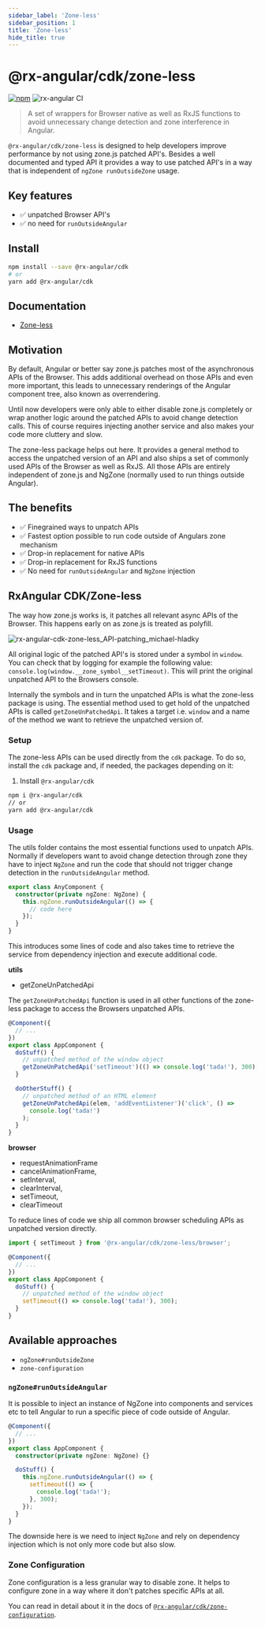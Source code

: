 ```yaml
---
sidebar_label: 'Zone-less'
sidebar_position: 1
title: 'Zone-less'
hide_title: true
---
```


# @rx-angular/cdk/zone-less

[![npm](https://img.shields.io/npm/v/%40rx-angular%2Fcdk.svg)](https://www.npmjs.com/package/%40rx-angular%2Fcdk)
![rx-angular CI](https://github.com/rx-angular/rx-angular/workflows/rx-angular%20CI/badge.svg?branch=main)

> A set of wrappers for Browser native as well as RxJS functions to avoid unnecessary change detection and zone interference in Angular.

`@rx-angular/cdk/zone-less` is designed to help developers improve performance by not using zone.js patched API's.
Besides a well documented and typed API it provides a way to use patched API's in a way that is independent of `ngZone runOutsideZone` usage.

## Key features

- ✅ unpatched Browser API's
- ✅ no need for `runOutsideAngular`

## Install

```bash
npm install --save @rx-angular/cdk
# or
yarn add @rx-angular/cdk
```

## Documentation

- [Zone-less](https://rx-angular.io/docs/cdk/zone-less)

## Motivation

By default, Angular or better say zone.js patches most of the asynchronous APIs of the Browser.
This adds additional overhead on those APIs and even more important, this leads to unnecessary renderings of the Angular component tree, also known as overrendering.

Until now developers were only able to either disable zone.js completely or wrap another logic around the patched APIs to avoid change detection calls.
This of course requires injecting another service and also makes your code more cluttery and slow.

The zone-less package helps out here.
It provides a general method to access the unpatched version of an API and also ships a set of commonly used APIs of the Browser as well as RxJS.
All those APIs are entirely independent of zone.js and NgZone (normally used to run things outside Angular).

## The benefits

- ✅ Finegrained ways to unpatch APIs
- ✅ Fastest option possible to run code outside of Angulars zone mechanism
- ✅ Drop-in replacement for native APIs
- ✅ Drop-in replacement for RxJS functions
- ✅ No need for `runOutsideAngular` and `NgZone` injection

## RxAngular CDK/Zone-less

The way how zone.js works is, it patches all relevant async APIs of the Browser. This happens early on as zone.js is treated as polyfill.

![rx-angular-cdk-zone-less_API-patching_michael-hladky](https://user-images.githubusercontent.com/10064416/129472845-e27c5a52-f99d-4f5f-b205-4e947e188d25.png)

All original logic of the patched API's is stored under a symbol in `window`. You can check that by logging for example the following value: `console.log(window.__zone_symbol__setTimeout)`.
This will print the original unpatched API to the Browsers console.

Internally the symbols and in turn the unpatched APIs is what the zone-less package is using.
The essential method used to get hold of the unpatched APIs is called `getZoneUnPatchedApi`. It takes a target i.e. `window` and a name of the method we want to retrieve the unpatched version of.

### Setup

The zone-less APIs can be used directly from the `cdk` package.
To do so, install the `cdk` package and, if needed, the packages depending on it:

1. Install `@rx-angular/cdk`

```bash
npm i @rx-angular/cdk
// or
yarn add @rx-angular/cdk
```

### Usage

The utils folder contains the most essential functions used to unpatch APIs.
Normally if developers want to avoid change detection through zone they have to inject `NgZone` and run the code that should not trigger change detection in the `runOutsideAngular` method.

```typescript
export class AnyComponent {
  constructor(private ngZone: NgZone) {
    this.ngZone.runOutsideAngular(() => {
      // code here
    });
  }
}
```

This introduces some lines of code and also takes time to retrieve the service from dependency injection and execute additional code.

**utils**

- getZoneUnPatchedApi

The `getZoneUnPatchedApi` function is used in all other functions of the zone-less package to access the Browsers unpatched APIs.

```typescript
@Component({
  // ...
})
export class AppComponent {
  doStuff() {
    // unpatched method of the window object
    getZoneUnPatchedApi('setTimeout')(() => console.log('tada!'), 300);
  }

  doOtherStuff() {
    // unpatched method of an HTML element
    getZoneUnPatchedApi(elem, 'addEventListener')('click', () =>
      console.log('tada!')
    );
  }
}
```

**browser**

- requestAnimationFrame
- cancelAnimationFrame,
- setInterval,
- clearInterval,
- setTimeout,
- clearTimeout

To reduce lines of code we ship all common browser scheduling APIs as unpatched version directly.

```typescript
import { setTimeout } from '@rx-angular/cdk/zone-less/browser';

@Component({
  // ...
})
export class AppComponent {
  doStuff() {
    // unpatched method of the window object
    setTimeout(() => console.log('tada!'), 300);
  }
}
```

## Available approaches

- `ngZone#runOutsideZone`
- `zone-configuration`

### `ngZone#runOutsideAngular`

It is possible to inject an instance of NgZone into components and services etc to tell Angular to run a specific piece of code outside of Angular.

```typescript
@Component({
  // ...
})
export class AppComponent {
  constructor(private ngZone: NgZone) {}

  doStuff() {
    this.ngZone.runOutsideAngular(() => {
      setTimeout(() => {
        console.log('tada!');
      }, 300);
    });
  }
}
```

The downside here is we need to inject `NgZone` and rely on dependency injection which is not only more code but also slow.

### Zone Configuration

Zone configuration is a less granular way to disable zone. It helps to configure zone in a way where it don't patches specific APIs at all.

You can read in detail about it in the docs of [`@rx-angular/cdk/zone-configuration`](../zone-configurations/zone-configurations.mdx).
